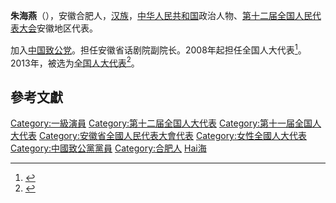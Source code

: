 '''朱海燕'''（{{bd|1957年||}}），安徽合肥人，[[汉族|汉族]]，[[中华人民共和国|中华人民共和国]]政治人物、[[第十二届全国人民代表大会|第十二届全国人民代表大会]]安徽地区代表。

加入[[中国致公党|中国致公党]]。担任安徽省话剧院副院长。2008年起担任全国人大代表<ref>{{cite news|title=全国人大代表信息-朱海燕|url= http://210.82.31.1:8084/delegate/viewDelegate.action?dbid=110964|accessdate=2013-04-05|newspaper=全国人大网|archive-url=https://web.archive.org/web/20140407062359/http://www.npc.gov.cn/delegate/viewDelegate.action?dbid=110964|archive-date=2014-04-07|dead-url=yes}}</ref>。2013年，被选为[[全国人大代表|全国人大代表]]<ref>{{cite news|title=全国人大代表信息-朱海燕|url= http://210.82.31.1:8084/delegate/viewDelegate.action?dbid=120935|accessdate=2013-03-28|newspaper=全国人大网|archive-url=https://web.archive.org/web/20140407062834/http://www.npc.gov.cn/delegate/viewDelegate.action?dbid=120935|archive-date=2014-04-07|dead-url=yes}}</ref>。

==參考文獻==
{{reflist}}
{{中国政治人物小作品}}
{{DEFAULTSORT:Zhu朱}}
[[Category:一級演員|Category:一級演員]]
[[Category:第十二届全国人大代表|Category:第十二届全国人大代表]]
[[Category:第十一届全国人大代表|Category:第十一届全国人大代表]]
[[Category:安徽省全國人民代表大會代表|Category:安徽省全國人民代表大會代表]]
[[Category:女性全國人大代表|Category:女性全國人大代表]]
[[Category:中國致公黨黨員|Category:中國致公黨黨員]]
[[Category:合肥人|Category:合肥人]]
[[Category:朱姓|Hai海]]